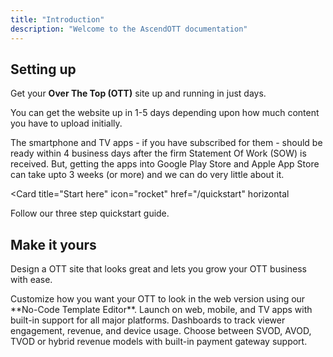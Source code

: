 ```yaml
---
title: "Introduction"
description: "Welcome to the AscendOTT documentation"
---
```


## Setting up

Get your **Over The Top (OTT)** site up and running in just days. 

You can get the website up in 1-5 days depending upon how much content you have to upload initially. 

The smartphone and TV apps - if you have subscribed for them - should be ready within 4 business days after the firm Statement Of Work (SOW) is received. But, getting the apps into Google Play Store and Apple App Store can take upto 3 weeks (or more) and we can do very little about it.

<Card
  title="Start here"
  icon="rocket"
  href="/quickstart"
  horizontal
>
  Follow our three step quickstart guide.
</Card>

## Make it yours

Design a OTT site that looks great and lets you grow your OTT business with ease.

<Columns cols={2}>
  <Card
    title="Customize Look-n-Feel"
    icon="paintbrush"
    iconType="solid"
  >
    Customize how you want your OTT to look in the web version using our **No-Code Template Editor**.
  </Card>
  <Card
    title="Multi-Platform Delivery"
    icon="smartphone"
    iconType="solid"
    href="/essentials/settings"
  >
    Launch on web, mobile, and TV apps with built-in support for all major platforms.
  </Card>
    <Card
    title="Analytics & Insights"
    icon="line-chart"
    href="/essentials/analytics"
  >
    Dashboards to track viewer engagement, revenue, and device usage.
  </Card>
  <Card
    title="Flexible Monetization"
    icon="banknote"
    href="/essentials/monetization"
  >
    Choose between SVOD, AVOD, TVOD or hybrid revenue models with built-in payment gateway support.
  </Card>
</Columns>

